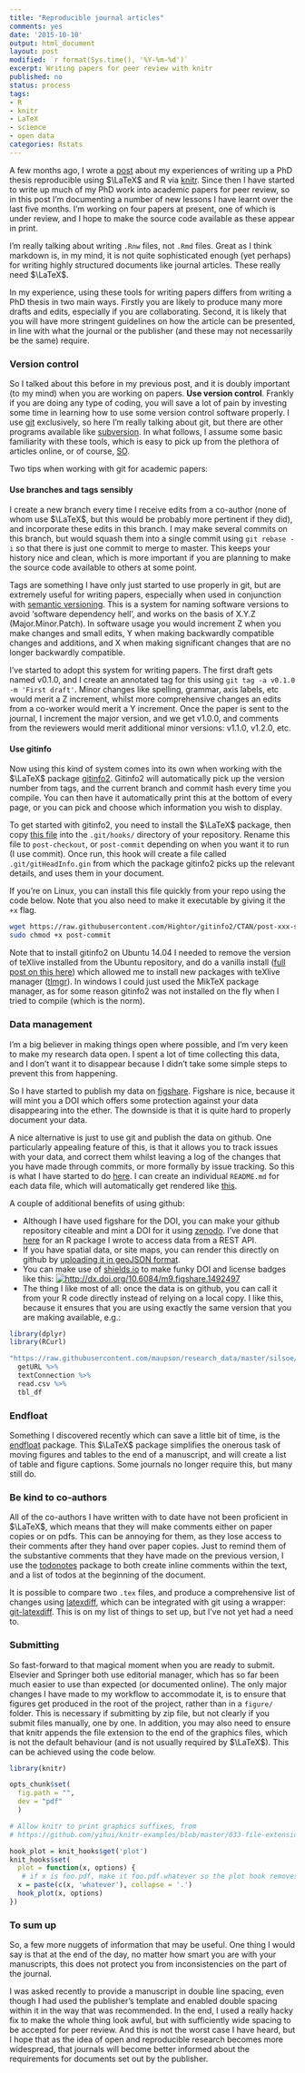 ```yaml
---
title: "Reproducible journal articles"
comments: yes
date: '2015-10-10'
output: html_document
layout: post
modified: `r format(Sys.time(), '%Y-%m-%d')`
excerpt: Writing papers for peer review with knitr
published: no
status: process
tags:
- R
- knitr
- LaTeX
- science
- open data
categories: Rstats
---
```


A few months ago, I wrote a [post](../latex-phd/) about my experiences of writing up a PhD thesis reproducible using $\LaTeX$ and R via [knitr](http://yihui.name/knitr/).
Since then I have started to write up much of my PhD work into academic papers for peer review, so in this post I'm documenting a number of new lessons I have learnt over the last five months.
I'm working on four papers at present, one of which is under review, and I hope to make the source code available as these appear in print.

I'm really talking about writing `.Rnw` files, not `.Rmd` files.
Great as I think markdown is, in my mind, it is not quite sophisticated enough (yet perhaps) for writing highly structured documents like journal articles.
These really need $\LaTeX$.

In my experience, using these tools for writing papers differs from writing a PhD thesis in two main ways.
Firstly you are likely to produce many more drafts and edits, especially if you are collaborating.
Second, it is likely that you will have more stringent guidelines on how the article can be presented, in line with what the journal or the publisher (and these may not necessarily be the same) require.

### Version control

<!--[![https://xkcd.com/1296/](http://imgs.xkcd.com/comics/git_commit.png)](https://xkcd.com/1296/)-->


So I talked about  this before in my previous post, and it is doubly important (to my mind) when you are working on papers.
**Use version control**.
Frankly if you are doing any type of coding, you will save a lot of pain by investing some time in learning how to use some version control software properly.
I use [git](https://git-scm.com/) exclusively, so here I'm really talking about git, but there are other programs available like [subversion](https://subversion.apache.org/).
In what follows, I assume some basic familiarity with these tools, which is easy to pick up from the plethora of articles online, or of course, [SO](http://stackoverflow.com/).

Two tips when working with git for academic papers:

#### Use branches and tags sensibly

I create a new branch every time I receive edits from a co-author (none of whom use $\LaTeX$, but this would be probably more pertinent if they did), and incorporate these edits in this branch.
I may make several commits on this branch, but would squash them into a single commit using `git rebase -i` so that there is just one commit to merge to master.
This keeps your history nice and clean, which is more important if you are planning to make the source code available to others at some point.

Tags are something I have only just started to use properly in git, but are extremely useful for writing papers, especially when used in conjunction with [semantic versioning](http://semver.org/).
This is a system for naming software versions to avoid 'software dependency hell', and works on the basis of X.Y.Z (Major.Minor.Patch).
In software usage you would increment Z when you make changes and small edits, Y when making backwardly compatible changes and additions, and X when making significant changes that are no longer backwardly compatible.

I've started to adopt this system for writing papers.
The first draft gets named v0.1.0, and I create an annotated tag for this using `git tag -a v0.1.0 -m 'First draft'`.
Minor changes like spelling, grammar, axis labels, etc would merit a Z increment, whilst more comprehensive changes an edits from a co-worker would merit a Y increment.
Once the paper is sent to the journal, I increment the major version, and we get v1.0.0, and comments from the reviewers would merit additional minor versions: v1.1.0, v1.2.0, etc.

#### Use gitinfo

Now using this kind of system comes into its own when working with the $\LaTeX$ package [gitinfo2](https://www.ctan.org/pkg/gitinfo2).
Gitinfo2 will automatically pick up the version number from tags, and the current branch and commit hash every time you compile.
You can then have it automatically print this at the bottom of every page, or you can pick and choose which information you wish to display.

To get started with gitinfo2, you need to install the $\LaTeX$ package, then copy [this file](https://raw.githubusercontent.com/Hightor/gitinfo2/CTAN/post-xxx-sample.txt) into the `.git/hooks/` directory of your repository.
Rename this file to `post-checkout`, or `post-commit` depending on when you want it to run (I use commit).
Once run, this hook will create a file called `.git/gitHeadInfo.gin` from which the package gitinfo2 picks up the relevant details, and uses them in your document.

If you're on Linux, you can install this file quickly from your repo using the code below.
Note that you also need to make it executable by giving it the `+x` flag.

```sh
wget https://raw.githubusercontent.com/Hightor/gitinfo2/CTAN/post-xxx-sample.txt .git/hooks/post-commit
sudo chmod +x post-commit
```

Note that to install gitinfo2 on Ubuntu 14.04 I needed to remove the version of teXlive installed from the Ubuntu repository, and do a vanilla install ([full post on this here](http://tex.stackexchange.com/questions/1092/how-to-install-vanilla-texlive-on-debian-or-ubuntu)) 
which allowed me to install new packages with teXlive manager ([tlmgr](https://www.tug.org/texlive/tlmgr.html)).
In windows I could just used the MikTeX package manager, as for some reason gitinfo2 was not installed on the fly when I tried to compile (which is the norm).

### Data management

I'm a big believer in making things open where possible, and I'm very keen to make my research data open.
I spent a lot of time collecting this data, and I don't want it to disappear because I didn't take some simple steps to prevent this from happening.

So I have started to publish my data on [figshare](http://figshare.com/authors/Matthew_Upson/433648).
Figshare is nice, because it will mint you a DOI which offers some protection against your data disappearing into the ether.
The downside is that it is quite hard to properly document your data.

A nice alternative is just to use git and publish the data on github.
One particularly appealing feature of this, is that it allows you to track issues with your data, and correct them whilst leaving a log of the changes that you have made through commits, or more formally by issue tracking.
So this is what I have started to do [here](https://github.com/maupson/research_data).
I can create an individual `README.md` for each data file, which will automatically get rendered like [this](https://github.com/maupson/research_data/tree/master/silsoe/silsoe_coarse_root_agg).

A couple of additional benefits of using github:

* Although I have used figshare for the DOI, you can make your github repository citeable and mint a DOI for it using [zenodo](https://zenodo.org/account/settings/github/). I've done that [here](https://github.com/ivyleavedtoadflax/gapAPI) for an R package I wrote to access data from a REST API.
* If you have spatial data, or site maps, you can render this directly on github by [uploading it in geoJSON format](https://help.github.com/articles/mapping-geojson-files-on-github/).
* You can make use of [shields.io](http://shields.io/) to make funky DOI and license badges like this: [![http://dx.doi.org/10.6084/m9.figshare.1492497](http://img.shields.io/badge/DOI-dx.doi.org%2F10.6084%2Fm9.figshare.1492497-blue.svg)](http://dx.doi.org/10.6084/m9.figshare.1492497)
* The thing I like most of all: once the data is on github, you can call it from your R code directly instead of relying on a local copy. I like this, because it ensures that you are using exactly the same version that you are making available, e.g.:

```r
library(dplyr)
library(RCurl)

"https://raw.githubusercontent.com/maupson/research_data/master/silsoe/silsoe_soil_organic_carbon/silsoe_soil_organic_carbon.csv" %>%
  getURL %>%
  textConnection %>%
  read.csv %>%
  tbl_df

```

### Endfloat

Something I discovered recently which can save a little bit of time, is the [endfloat](https://www.ctan.org/pkg/endfloat) package.
This $\LaTeX$ package simplifies the onerous task of moving figures and tables to the end of a manuscript, and will create a list of table and figure captions.
Some journals no longer require this, but many still do.

### Be kind to co-authors

All of the co-authors I have written with to date have not been proficient in $\LaTeX$, which means that they will make comments either on paper copies or on pdfs. 
This can be annoying for them, as they lose access to their comments after they hand over paper copies.
Just to remind them of the substantive comments that they have made on the previous version, I use the [todonotes](https://www.ctan.org/pkg/todonotes) package to both create inline comments within the text, and a list of todos at the beginning of the document.

It is possible to compare two `.tex` files, and produce a comprehensive list of changes using [latexdiff](https://www.ctan.org/pkg/latexdiff), which can be integrated with git using a wrapper: [git-latexdiff](https://gitlab.com/git-latexdiff/git-latexdiff).
This is on my list of things to set up, but I've not yet had a need to.

### Submitting

So fast-forward to that magical moment when you are ready to submit.
Elsevier and Springer both use editorial manager, which has so far been much easier to use than expected (or documented online).
The only major changes I have made to my workflow to accommodate it, is to ensure that figures get produced in the root of the project, rather than in a `figure/` folder.
This is necessary if submitting by zip file, but not clearly if you submit files manually, one by one.
In addition, you may also need to ensure that knitr appends the file extension to the end of the graphics files, which is not the default behaviour (and is not usually required by $\LaTeX$).
This can be achieved using the code below.

```r
library(knitr)

opts_chunk$set(
  fig.path = "",
  dev = "pdf"
  )

# Allow knitr to print graphics suffixes, from
# https://github.com/yihui/knitr-examples/blob/master/033-file-extension.Rnw

hook_plot = knit_hooks$get('plot')
knit_hooks$set(
  plot = function(x, options) {
   # if x is foo.pdf, make it foo.pdf.whatever so the plot hook removes the extension internally
  x = paste(c(x, 'whatever'), collapse = '.')
  hook_plot(x, options)
})

```

### To sum up

So, a few more nuggets of information that may be useful.
One thing I would say is that at the end of the day, no matter how smart you are with your manuscripts, this does not protect you from inconsistencies on the part of the journal.

I was asked recently to provide a manuscript in double line spacing, even though I had used the publisher's template and enabled double spacing within it in the way that was recommended.
In the end, I used a really hacky fix to make the whole thing look awful, but with sufficiently wide spacing to be accepted for peer review.
And this is not the worst case I have heard, but I hope that as the idea of open and reproducible research becomes more widespread, that journals will become better informed about the requirements for documents set out by the publisher.


